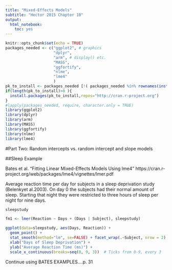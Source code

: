 ```yaml
---
title: "Mixed-Effects Models"
subtitle: "Hector 2015 Chapter 10" 
output:
  html_notebook:
    toc: yes
---
```

```r
knitr::opts_chunk$set(echo = TRUE)
packages_needed <- c("ggplot2", # graphics
                     "dplyr",
                     "arm", # display() etc.
                     "MASS",
                     "ggfortify",
                     "nlme",
                     "lme4"
                     )
pk_to_install <- packages_needed [!( packages_needed %in% rownames(installed.packages())  )]
if(length(pk_to_install)>0 ){
  install.packages(pk_to_install,repos="http://cran.r-project.org")
}
#lapply(packages_needed, require, character.only = TRUE)
library(ggplot2)
library(dplyr)
library(arm)
library(MASS)
library(ggfortify)
library(nlme)
library(lme4)
```
#Part Two: Random intercepts vs. random intercept and slope models

##Sleep Example

Bates et al. "Fitting Linear Mixed-Effects Models Using lme4"
https://cran.r-project.org/web/packages/lme4/vignettes/lmer.pdf

Average reaction time per day for subjects in a sleep deprivation study (Belenkyet al.2003). On day 0 the subjects had their normal amount of sleep. Starting that night they were restricted to three hours of sleep per night for nine days. 
```r
sleepstudy
```
```r
fm1 <- lmer(Reaction ~ Days + (Days | Subject), sleepstudy)

ggplot(data=sleepstudy, aes(Days, Reaction)) + 
  geom_point() +
  stat_smooth(method="lm", se=FALSE) + facet_wrap(.~Subject, nrow = 2) +
  xlab("Days of Sleep Deprivation") +
  ylab("Average Reaction Time (ms)") +
  scale_x_continuous(breaks=seq(0, 9, 3))  # Ticks from 0-9, every 3
```
Continue using BATES EXAMPLES....p. 31